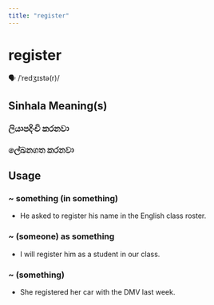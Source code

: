 ```yaml
---
title: "register"
---
```


# register

🗣️ /ˈredʒɪstə(r)/

## Sinhala Meaning(s)

### ලියාපදිංචි කරනවා
### ලේඛනගත කරනවා

## Usage

### ~ something (in something)

- He asked to register his name in the English class roster.


### ~ (someone) as something

- I will register him as a student in our class.


### ~ (something)

- She registered her car with the DMV last week.

